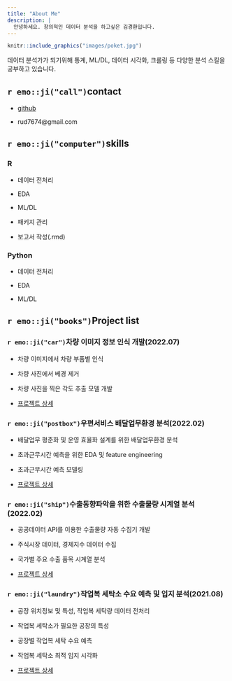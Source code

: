 ```yaml
---
title: "About Me"
description: |
  안녕하세요. 창의적인 데이터 분석을 하고싶은 김경환입니다.
---
```


```r
knitr::include_graphics("images/poket.jpg")
```

데이터 분석가가 되기위해 통계, ML/DL, 데이터 시각화, 크롤링 등 다양한 분석 스킬을 공부하고 있습니다.

## `r emo::ji("call")`contact

-   [github](https://github.com/nackta)

-   rud7674\@gmail.com

## `r emo::ji("computer")`skills

### R

- 데이터 전처리

- EDA

- ML/DL

- 패키지 관리

- 보고서 작성(.rmd)

### Python

- 데이터 전처리

- EDA

- ML/DL

## `r emo::ji("books")`Project list

### `r emo::ji("car")`차량 이미지 정보 인식 개발(2022.07)

-   차량 이미지에서 차량 부품별 인식

-   차량 사진에서 베경 제거

-   차량 사진을 찍은 각도 추출 모델 개발

-   [프로젝트 상세]()

### `r emo::ji("postbox")`우편서비스 배달업무환경 분석(2022.02)

-   배달업무 평준화 및 운영 효율화 설계를 위한 배달업무환경 분석

-   초과근무시간 예측을 위한 EDA 및 feature engineering

-   초과근무시간 예측 모델링

-   [프로젝트 상세]()

### `r emo::ji("ship")`수출동향파악을 위한 수출물량 시계열 분석(2022.02)

-   공공데이터 API를 이용한 수출물량 자동 수집기 개발

-   주식시장 데이터, 경제지수 데이터 수집

-   국가별 주요 수출 품목 시계열 분석

-   [프로젝트 상세]()

### `r emo::ji("laundry")`작업복 세탁소 수요 예측 및 입지 분석(2021.08)

-   공장 위치정보 및 특성, 작업복 세탁량 데이터 전처리

-   작업복 세탁소가 필요한 공장의 특성

-   공장별 작업복 세탁 수요 예측

-   작업복 세탁소 최적 입지 시각화

-   [프로젝트 상세]()
